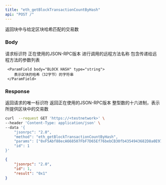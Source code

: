 ```yaml
---
title: "eth_getBlockTransactionCountByHash"
api: "POST /"
---
```


返回块中与给定区块哈希匹配的交易数

### Body

<ParamField body="id" type="number" placeholder="1">
  请求标识符
</ParamField>

<ParamField body="jsonrpc" type="string" placeholder="2.0">
  正在使用的JSON-RPC版本
</ParamField>

<ParamField body="method" type="string" placeholder="eth_getBlockTransactionCountByHash">
  进行调用的远程方法名称
</ParamField>

<ParamField body="params" type="array">
  包含传递给远程方法的参数列表 
  <Expandable title="params">

     <ParamField body="BLOCK HASH" type="string">
        表示区块的哈希（32字节）的字符串
     </ParamField>

  </Expandable>


</ParamField>

### Response

<ResponseField name="id" type="number">
  返回请求的唯一标识符
</ResponseField>

<ResponseField name="jsonrpc" type="string">
  返回正在使用的JSON-RPC版本
</ResponseField>

<ResponseField name="BLOCK TRANSACTION COUNT" type="string">
  整型数的十六进制，表示所提供区块中的交易数
</ResponseField>

<RequestExample>

```bash Example Request
curl  --request GET 'https://<testnetwork>' \
--header 'Content-Type: application/json' \
--data '{
    "jsonrpc": "2.0",
    "method": "eth_getBlockTransactionCountByHash",
    "params": ["0xF5Abf88ecA668507FbF7D65Ef76bebCB30fb4354943682D8a0E97C9dA2275a11"],
    "id": 1
}'
```

</RequestExample>

<ResponseExample>

```json Response
{
    "jsonrpc": "2.0",
    "id": 1,
    "result": "0x1"
}
```

</ResponseExample>